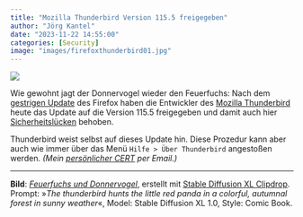 ```yaml
---
title: "Mozilla Thunderbird Version 115.5 freigegeben"
author: "Jörg Kantel"
date: "2023-11-22 14:55:00"
categories: [Security]
image: "images/firefoxthunderbird01.jpg"
---
```


[![](images/firefoxthunderbird01-b.jpg)](https://www.flickr.com/photos/schockwellenreiter/53348892288/)

Wie gewohnt jagt der Donnervogel wieder den Feuerfuchs: Nach dem [gestrigen Update](https://kantel.github.io/posts/2023112102_firefox_update/) des Firefox haben die Entwickler des [Mozilla Thunderbird](http://www.mozillamessaging.com/) heute das Update auf die Version&nbsp;115.5 freigegeben und damit auch hier [Sicherheitslücken](https://www.thunderbird.net/en-US/thunderbird/115.5.0/releasenotes/) behoben.

Thunderbird weist selbst auf dieses Update hin. Diese Prozedur kann aber auch wie immer über das Menü `Hilfe > Über Thunderbird` angestoßen werden. *(Mein [persönlicher CERT](http://www.gwdg.de/~mreiman1/) per Email.)*

---

**Bild**: *[Feuerfuchs und Donnervogel](https://www.flickr.com/photos/schockwellenreiter/53348892288/)*, erstellt mit [Stable Diffusion XL Clipdrop](https://clipdrop.co/stable-diffusion). Prompt: »*The thunderbird hunts the little red panda in a colorful, autumnal forest in sunny weather*«, Model: Stable Diffusion XL 1.0, Style: Comic Book.
